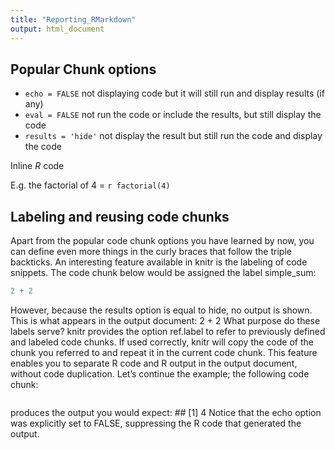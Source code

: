```yaml
---
title: "Reporting_RMarkdown"
output: html_document
---
```


## Popular Chunk options

* `echo = FALSE`
not displaying code but it will still run and display results (if any)
* `eval = FALSE`
not run the code or include the results, but still display the code
* `results = 'hide'`
not display the result but still run the code and display the code

Inline *R* code

E.g. the factorial of 4 = `r factorial(4)`

## Labeling and reusing code chunks

Apart from the popular code chunk options you have learned by now, you can define even more things in the curly braces that follow the triple backticks.
An interesting feature available in knitr is the labeling of code snippets. The code chunk below would be assigned the label simple_sum:

```r
2 + 2
```
However, because the results option is equal to hide, no output is shown. This is what appears in the output document:
2 + 2
What purpose do these labels serve? knitr provides the option ref.label to refer to previously defined and labeled code chunks. If used correctly, knitr will copy the code of the chunk you referred to and repeat it in the current code chunk. This feature enables you to separate R code and R output in the output document, without code duplication.
Let's continue the example; the following code chunk:
```r
```
produces the output you would expect:
## [1] 4
Notice that the echo option was explicitly set to FALSE, suppressing the R code that generated the output.

